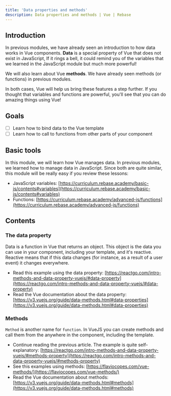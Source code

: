 ```yaml
---
title: 'Data properties and methods'
description: Data properties and methods | Vue | Rebase
---
```


## Introduction

In previous modules, we have already seen an introduction to how data works in Vue components. **Data** is a special property of Vue that does not exist in JavaScript, If it rings a bell, it could remind you of the variables that we learned in the JavaScript module but much more powerful!

We will also learn about Vue **methods**. We have already seen methods (or functions) in previous modules.

In both cases, Vue will help us bring these features a step further. If you thought that variables and functions are powerful, you'll see that you can do amazing things using Vue!

## Goals

- [ ]  Learn how to bind data to the Vue template
- [ ]  Learn how to call to functions from other parts of your component

## Basic tools

In this module, we will learn how Vue manages data. In previous modules, we learned how to manage data in JavaScript. Since both are quite similar, this module will be really easy if you review these lessons:

- JavaScript variables: [https://curriculum.rebase.academy/basic-js/contents#variables](https://curriculum.rebase.academy/basic-js/contents#variables)
- Functions: [https://curriculum.rebase.academy/advanced-js/functions](https://curriculum.rebase.academy/advanced-js/functions)

## Contents

### The data property

Data is a function in Vue that returns an object. This object is the data you can use in your component, including your template, and it's reactive. Reactive means that if this data changes (for instance, as a result of a user event) it changes everywhere.

- Read this example using the data property: [https://reactgo.com/intro-methods-and-data-property-vuejs/#data-property](https://reactgo.com/intro-methods-and-data-property-vuejs/#data-property)
- Read the Vue documentation about the data property: [https://v3.vuejs.org/guide/data-methods.html#data-properties](https://v3.vuejs.org/guide/data-methods.html#data-properties)

### Methods

`Method` is another name for `function`. In VueJS you can create methods and call them from the anywhere in the component, including the template.

- Continue reading the previous article. The example is quite self-explanatory: [https://reactgo.com/intro-methods-and-data-property-vuejs/#methods-property](https://reactgo.com/intro-methods-and-data-property-vuejs/#methods-property)
- See this examples using methods: [https://flaviocopes.com/vue-methods/](https://flaviocopes.com/vue-methods/)
- Read the Vue documentation about methods: [https://v3.vuejs.org/guide/data-methods.html#methods](https://v3.vuejs.org/guide/data-methods.html#methods)